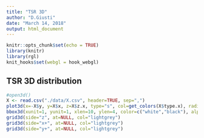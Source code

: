 ```yaml
---
title: "TSR 3D"
author: "D.Giusti"
date: "March 14, 2018"
output: html_document
---
```


```r
knitr::opts_chunk$set(echo = TRUE)
library(knitr)
library(rgl)
knit_hooks$set(webgl = hook_webgl)
```

## TSR 3D distribution

```r
#open3d()
X <- read.csv("./data/X.csv", header=TRUE, sep=",")
plot3d(x=-X$y, y=X$x, z=X$z.x, type="s", col=get_colors(X$type.x), radius=0.05, xlim=c(-23,-13), ylim=c(2,6), xlab="", ylab="", zlab="", aspect=FALSE, axes=TRUE, box=FALSE)
bbox3d(xunit=1, yunit=1, xlen=10, ylen=4, color=c("white","black"), alpha=0.8)
grid3d(side="z", at=NULL, col="lightgrey")
grid3d(side="x+", at=NULL, col="lightgrey")
grid3d(side="y+", at=NULL, col="lightgrey")
```
